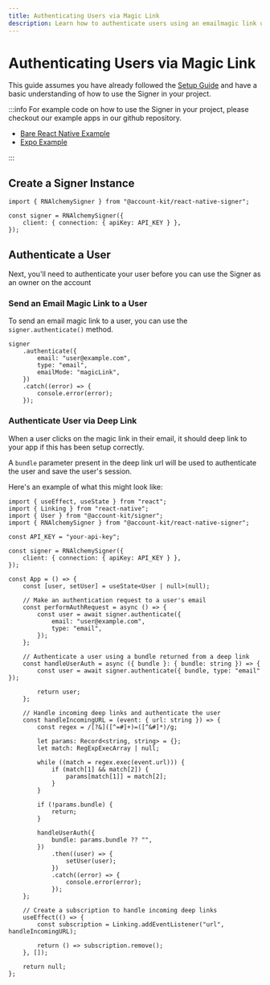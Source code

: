 ```yaml
---
title: Authenticating Users via Magic Link
description: Learn how to authenticate users using an emailmagic link using the React Native Signer
---
```


# Authenticating Users via Magic Link

This guide assumes you have already followed the [Setup Guide](/react-native/signer/setup-guide) and have a basic understanding of how to use the Signer in your project.

:::info
For example code on how to use the Signer in your project, please checkout our example apps in our github repository.

-   [Bare React Native Example](https://github.com/alchemyplatform/aa-sdk/tree/main/examples/react-native-bare-example)
-   [Expo Example](https://github.com/alchemyplatform/aa-sdk/tree/main/examples/react-native-expo-example)

:::

## Create a Signer Instance

```tsx
import { RNAlchemySigner } from "@account-kit/react-native-signer";

const signer = RNAlchemySigner({
	client: { connection: { apiKey: API_KEY } },
});
```

## Authenticate a User

Next, you'll need to authenticate your user before you can use the Signer as an owner on the account

### Send an Email Magic Link to a User

To send an email magic link to a user, you can use the `signer.authenticate()` method.

```tsx
signer
	.authenticate({
		email: "user@example.com",
		type: "email",
		emailMode: "magicLink",
	})
	.catch((error) => {
		console.error(error);
	});
```

### Authenticate User via Deep Link

When a user clicks on the magic link in their email, it should deep link to your app if this has been setup correctly.

A `bundle` parameter present in the deep link url will be used to authenticate the user and save the user's session.

Here's an example of what this might look like:

```tsx [example.tsx] twoslash
import { useEffect, useState } from "react";
import { Linking } from "react-native";
import { User } from "@account-kit/signer";
import { RNAlchemySigner } from "@account-kit/react-native-signer";

const API_KEY = "your-api-key";

const signer = RNAlchemySigner({
	client: { connection: { apiKey: API_KEY } },
});

const App = () => {
	const [user, setUser] = useState<User | null>(null);

	// Make an authentication request to a user's email
	const performAuthRequest = async () => {
		const user = await signer.authenticate({
			email: "user@example.com",
			type: "email",
		});
	};

	// Authenticate a user using a bundle returned from a deep link
	const handleUserAuth = async ({ bundle }: { bundle: string }) => {
		const user = await signer.authenticate({ bundle, type: "email" });

		return user;
	};

	// Handle incoming deep links and authenticate the user
	const handleIncomingURL = (event: { url: string }) => {
		const regex = /[?&]([^=#]+)=([^&#]*)/g;

		let params: Record<string, string> = {};
		let match: RegExpExecArray | null;

		while ((match = regex.exec(event.url))) {
			if (match[1] && match[2]) {
				params[match[1]] = match[2];
			}
		}

		if (!params.bundle) {
			return;
		}

		handleUserAuth({
			bundle: params.bundle ?? "",
		})
			.then((user) => {
				setUser(user);
			})
			.catch((error) => {
				console.error(error);
			});
	};

	// Create a subscription to handle incoming deep links
	useEffect(() => {
		const subscription = Linking.addEventListener("url", handleIncomingURL);

		return () => subscription.remove();
	}, []);

	return null;
};
```
